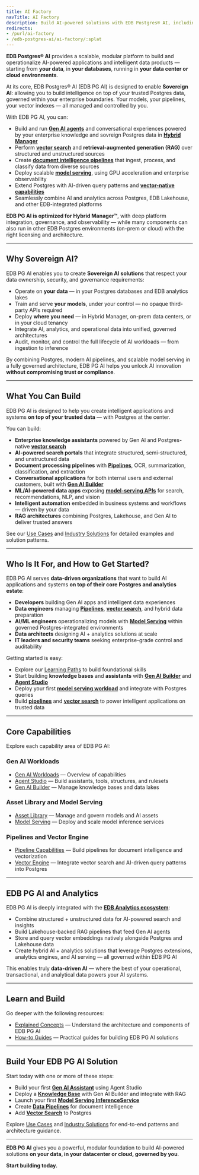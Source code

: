 ```yaml
---
title: AI Factory
navTitle: AI Factory
description: Build AI-powered solutions with EDB Postgres® AI, including Gen AI, vector search, model serving, pipelines, and Postgres integration. Start here to explore concepts, learning paths, use cases, and tutorials.
redirects:
- /purl/ai-factory
- /edb-postgres-ai/ai-factory/:splat
---
```


**EDB Postgres® AI** provides a scalable, modular platform to build and operationalize AI-powered applications and intelligent data products — starting from **your data**, in **your databases**, running in **your data center or cloud environments**.

At its core, EDB Postgres® AI (EDB PG AI) is designed to enable **Sovereign AI**: allowing you to build intelligence on top of your trusted Postgres data, governed within your enterprise boundaries. Your models, your pipelines, your vector indexes — all managed and controlled by you.

With EDB PG AI, you can:

-   Build and run [**Gen AI agents**](./gen-ai/agent-studio) and conversational experiences powered by your enterprise knowledge and sovreign Postgres data in [**Hybrid Manager**](/edb-postgres-ai/latest/hybrid-manager/ai-factory/)
-   Perform [**vector search**](./vector-engine) and **retrieval-augmented generation (RAG)** over structured and unstructured sources
-   Create [**document intelligence pipelines**](./pipeline) that ingest, process, and classify data from diverse sources
-   Deploy scalable [**model serving**](model/serving/), using GPU acceleration and enterprise observability
-   Extend Postgres with AI-driven query patterns and [**vector-native capabilities**](./vector-engine)
-   Seamlessly combine AI and analytics across Postgres, EDB Lakehouse, and other EDB-integrated platforms

**EDB PG AI is optimized for Hybrid Manager™**, with deep platform integration, governance, and observability — while many components can also run in other EDB Postgres environments (on-prem or cloud) with the right licensing and architecture.

* * *

## Why Sovereign AI?

EDB PG AI enables you to create **Sovereign AI solutions** that respect your data ownership, security, and governance requirements:

-   Operate on **your data** — in your Postgres databases and EDB analytics lakes
-   Train and serve **your models**, under your control — no opaque third-party APIs required
-   Deploy **where you need** — in Hybrid Manager, on-prem data centers, or in your cloud tenancy
-   Integrate AI, analytics, and operational data into unified, governed architectures
-   Audit, monitor, and control the full lifecycle of AI workloads — from ingestion to inference

By combining Postgres, modern AI pipelines, and scalable model serving in a fully governed architecture, EDB PG AI helps you unlock AI innovation **without compromising trust or compliance**.

* * *

## What You Can Build

EDB PG AI is designed to help you create intelligent applications and systems **on top of your trusted data** — with Postgres at the center.

You can build:

-   **Enterprise knowledge assistants** powered by Gen AI and Postgres-native [**vector search**](./vector-engine)
-   **AI-powered search portals** that integrate structured, semi-structured, and unstructured data
-   **Document processing pipelines** with [**Pipelines**](./pipeline), OCR, summarization, classification, and extraction
-   **Conversational applications** for both internal users and external customers, built with [**Gen AI Builder**](./gen-ai/builder)
-   **ML/AI-powered data apps** exposing [**model-serving APIs**](model/serving/) for search, recommendations, NLP, and vision
-   **Intelligent automation** embedded in business systems and workflows — driven by your data
-   **RAG architectures** combining Postgres, Lakehouse, and Gen AI to deliver trusted answers

See our [Use Cases](./learn/use-cases.mdx) and [Industry Solutions](./learn/solutions.mdx) for detailed examples and solution patterns.

* * *

## Who Is It For, and How to Get Started?

EDB PG AI serves **data-driven organizations** that want to build AI applications and systems **on top of their core Postgres and analytics estate**:

-   **Developers** building Gen AI apps and intelligent data experiences
-   **Data engineers** managing [**Pipelines**](./pipeline), [**vector search**](./vector-engine), and hybrid data preparation
-   **AI/ML engineers** operationalizing models with [**Model Serving**](model/serving/) within governed Postgres-integrated environments
-   **Data architects** designing AI + analytics solutions at scale
-   **IT leaders and security teams** seeking enterprise-grade control and auditability

Getting started is easy:

-   Explore our [Learning Paths](./learn/paths) to build foundational skills
-   Start building **knowledge bases** and **assistants** with [**Gen AI Builder**](./gen-ai/builder) and [**Agent Studio**](./gen-ai/agent-studio)
-   Deploy your first [**model serving workload**](model/serving/) and integrate with Postgres queries
-   Build [**pipelines**](./pipeline) and [**vector search**](./vector-engine) to power intelligent applications on trusted data

* * *

## Core Capabilities

Explore each capability area of EDB PG AI:

### Gen AI Workloads

-   [Gen AI Workloads](./gen-ai) — Overview of capabilities
-   [Agent Studio](./gen-ai/agent-studio) — Build assistants, tools, structures, and rulesets
-   [Gen AI Builder](./gen-ai/builder) — Manage knowledge bases and data lakes

### Asset Library and Model Serving

-   [Asset Library](model/library/) — Manage and govern models and AI assets
-   [Model Serving](model/serving/) — Deploy and scale model inference services

### Pipelines and Vector Engine

-   [Pipeline Capabilities](./pipeline) — Build pipelines for document intelligence and vectorization
-   [Vector Engine](./vector-engine) — Integrate vector search and AI-driven query patterns into Postgres

* * *

## EDB PG AI and Analytics

EDB PG AI is deeply integrated with the [**EDB Analytics ecosystem**](/edb-postgres-ai/latest/analytics/):

-   Combine structured + unstructured data for AI-powered search and insights
-   Build Lakehouse-backed RAG pipelines that feed Gen AI agents
-   Store and query vector embeddings natively alongside Postgres and Lakehouse data
-   Create hybrid AI + analytics solutions that leverage Postgres extensions, analytics engines, and AI serving — all governed within EDB PG AI

This enables truly **data-driven AI** — where the best of your operational, transactional, and analytical data powers your AI systems.

* * *

## Learn and Build

Go deeper with the following resources:

-   [Explained Concepts](./learn/explained) — Understand the architecture and components of EDB PG AI
-   [How-to Guides](./learn/how-to/gen-ai) — Practical guides for building EDB PG AI solutions

* * *

## Build Your EDB PG AI Solution

Start today with one or more of these steps:

-   Build your first [**Gen AI Assistant**](./gen-ai/agent-studio) using Agent Studio
-   Deploy a [**Knowledge Base**](./gen-ai/builder) with Gen AI Builder and integrate with RAG
-   Launch your first [**Model Serving InferenceService**](model/serving/)
-   Create [**Data Pipelines**](./pipeline) for document intelligence
-   Add [**Vector Search**](./vector-engine) to Postgres

Explore [Use Cases](./learn/use-cases.mdx) and [Industry Solutions](./learn/solutions.mdx) for end-to-end patterns and architecture guidance.

* * *

**EDB PG AI** gives you a powerful, modular foundation to build AI-powered solutions **on your data, in your datacenter or cloud, governed by you**.

**Start building today.**
